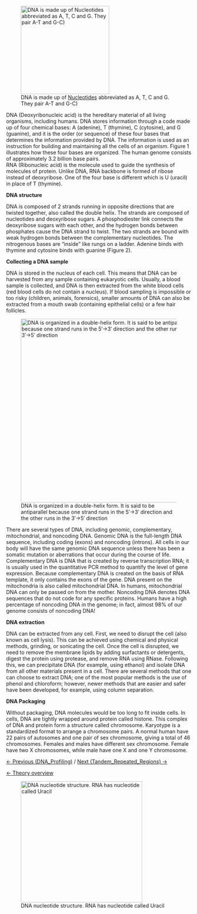 [[File:DNA helix bases.png|right|frame|x240px|DNA is made up of [[Nucleotides]] abbreviated as A, T, C and G. They pair A-T and G-C)]]

DNA (Deoxyribonucleic acid) is the hereditary material of all living organisms, including humans. DNA stores information through a code made up of four chemical bases: A (adenine), T (thymine), C (cytosine), and G (guanine), and it is the order (or sequence) of these four bases that determines the information provided by DNA. The information is used as an instruction for building and maintaining all the cells of an organism. Figure 1 illustrates how these four bases are organized. The human genome consists of approximately 3.2 billion base pairs.<br>

RNA (Ribonucleic acid) is the molecule used to guide the synthesis of molecules of protein. Unlike DNA, RNA backbone is formed of ribose instead of deoxyribose. One of the four base is different which is U (uracil) in place of T (thymine).<br>


'''DNA structure'''

DNA is composed of 2 strands running in opposite directions that are twisted together, also called the double helix. The strands are composed of nucleotides and deoxyribose sugars. A phosphodiester link connects the deoxyribose sugars with each other, and the hydrogen bonds between phosphates cause the DNA strand to twist. The two strands are bound with weak hydrogen bonds between the complementary nucleotides. The nitrogenous bases are “inside” like rungs on a ladder. Adenine binds with thymine and cytosine binds with guanine (Figure 2). 


'''Collecting a DNA sample'''

DNA is stored in the nucleus of each cell. This means that DNA can be harvested from any sample containing eukaryotic cells. Usually, a blood sample is collected, and DNA is then extracted from the white blood cells (red blood cells do not contain a nucleus). If blood sampling is impossible or too risky (children, animals, forensics), smaller amounts of DNA can also be extracted from a mouth swab (containing epithelial cells) or a few hair follicles. 

[[File:DNA helix copy.jpg|right|frame|x500px|DNA is organized in a double-helix form. It is said to be antiparallel because one strand runs in the 5′&rarr;3′ direction and the other runs in the 3′&rarr;5′ direction]]

There are several types of DNA, including genomic, complementary, mitochondrial, and noncoding DNA. Genomic DNA is the full-length DNA sequence, including coding (exons) and noncoding (introns). All cells in our body will have the same genomic DNA sequence unless there has been a somatic mutation or aberrations that occur during the course of life. Complementary DNA is DNA that is created by reverse transcription RNA; it is usually used in the quantitative PCR method to quantify the level of gene expression. Because complementary DNA is created on the basis of RNA template, it only contains the exons of the gene. DNA present on the mitochondria is also called mitochondrial DNA. In humans, mitochondrial DNA can only be passed on from the mother. Noncoding DNA denotes DNA sequences that do not code for any specific proteins. Humans have a high percentage of noncoding DNA in the genome; in fact, almost 98% of our genome consists of noncoding DNA! 


'''DNA extraction'''

DNA can be extracted from any cell. First, we need to disrupt the cell (also known as cell lysis). This can be achieved using chemical and physical methods, grinding, or sonicating the cell. Once the cell is disrupted, we need to remove the membrane lipids by adding surfactants or detergents, digest the protein using protease, and remove RNA using RNase. Following this, we can precipitate DNA (for example, using ethanol) and isolate DNA from all other materials present in a cell. There are several methods that one can choose to extract DNA; one of the most popular methods is the use of phenol and chloroform; however, newer methods that are easier and safer have been developed, for example, using column separation. 


'''DNA Packaging'''

Without packaging, DNA molecules would be too long to fit inside cells. In cells, DNA are tightly wrapped around protein called histone. This complex of DNA and protein form a structure called chromosome. Karyotype is a standardized format to arrange a chromosome pairs. A normal human have 22 pairs of autosomes and one pair of sex chromosome, giving a total of 46 chromosomes.
Females and males have different sex chromosome. Female have two X chromosomes, while male have one X and one Y chromosome. 


[[DNA_Profiling|&larr; Previous (DNA_Profiling)]] / [[Tandem Repeated Regions|Next (Tandem_Repeated_Regions) &rarr;]]

[[CSI Case|&larr; Theory overview]]




[[File:Dna chemical.png|center|frame|x330px|DNA nucleotide structure. RNA has nucleotide called Uracil ]]